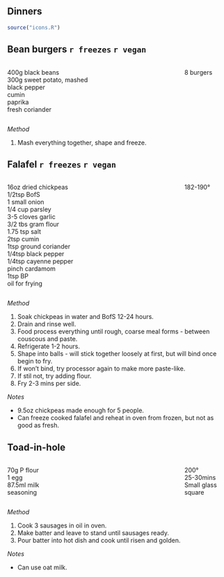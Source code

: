 ## Dinners

```r
source("icons.R")
```  
  
## Bean burgers `r freezes` `r vegan`

:::: {.columns}

::: {.column width="80%"}

400g black beans \
300g sweet potato, mashed \
black pepper \
cumin \
paprika \
fresh coriander

:::

::: {.column width="20%"}

8 burgers

:::

::::

*Method*

1. Mash everything together, shape and freeze.

  
## Falafel `r freezes` `r vegan`

:::: {.columns}

::: {.column width="80%"}

16oz dried chickpeas \
1/2tsp BofS \
1 small onion \
1/4 cup parsley \
3-5 cloves garlic \
3/2 tbs gram flour \
1.75 tsp salt \
2tsp cumin \
1tsp ground coriander \
1/4tsp black pepper \
1/4tsp cayenne pepper \
pinch cardamom \
1tsp BP \
oil for frying

:::

::: {.column width="20%"}

182-190° \

:::

::::

*Method*

1. Soak chickpeas in water and BofS 12-24 hours.
1. Drain and rinse well.
1. Food process everything until rough, coarse meal forms - between couscous and paste.
1. Refrigerate 1-2 hours.
1. Shape into balls - will stick together loosely at first, but will bind once begin to fry.
1. If won't bind, try processor again to make more paste-like.
1. If stil not, try adding flour.
1. Fry 2-3 mins per side.

*Notes*

- 9.5oz chickpeas made enough for 5 people.
- Can freeze cooked falafel and reheat in oven from frozen, but not as good as fresh.

## Toad-in-hole

:::: {.columns}

::: {.column width="80%"}

70g P flour \
1 egg \
87.5ml milk \
seasoning

:::

::: {.column width="20%"}

200° \
25-30mins \
Small glass square

:::

::::

*Method*

1. Cook 3 sausages in oil in oven.
1. Make batter and leave to stand until sausages ready.
1. Pour batter into hot dish and cook until risen and golden.

*Notes*

- Can use oat milk.
